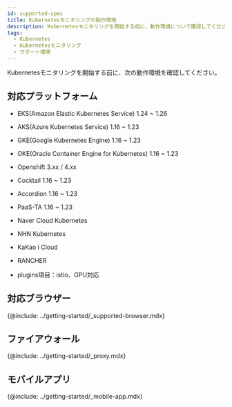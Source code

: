 ```yaml
---
id: supported-spec
title: Kubernetesモニタリングの動作環境
description: Kubernetesモニタリングを開始する前に、動作環境について確認してください。
tags:
  - Kubernetes
  - Kubernetesモニタリング
  - サポート環境
---
```


Kubernetesモニタリングを開始する前に、次の動作環境を確認してください。

## 対応プラットフォーム

-   EKS(Amazon Elastic Kubernetes Service) 1.24 ~ 1.26

-   AKS(Azure Kubernetes Service) 1.16 ~ 1.23

-   GKE(Google Kubernetes Engine) 1.16 ~ 1.23

-   OKE(Oracle Container Engine for Kubernetes) 1.16 ~ 1.23

-   Openshift 3.xx / 4.xx

-   Cocktail 1.16 ~ 1.23

-   Accordion 1.16 ~ 1.23

-   PaaS-TA 1.16 ~ 1.23

-   Naver Cloud Kubernetes

-   NHN Kubernetes

-   KaKao i Cloud

-   RANCHER

-   plugins項目：istio、GPU対応

## 対応ブラウザー

{@include: ../getting-started/_supported-browser.mdx}  

## ファイアウォール

{@include: ../getting-started/_proxy.mdx} 

## モバイルアプリ

{@include: ../getting-started/_mobile-app.mdx} 
